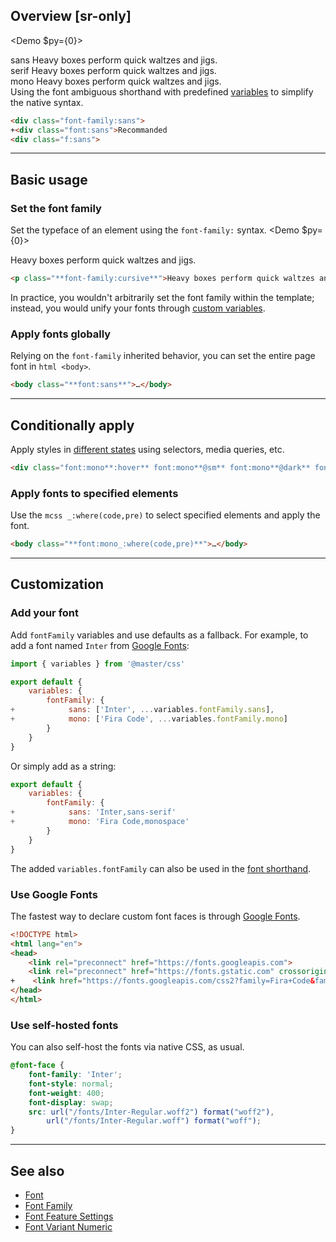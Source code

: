 ## Overview [sr-only]
<Overview/>

<Demo $py={0}>
    <DemoPanel className="flex flex:col gap:30">
        <div className="w:full">
            <DemoLabel>sans</DemoLabel>
            <DemoP className="font:sans">Heavy boxes perform quick waltzes and jigs.</DemoP>
        </div>
        <div className="w:full">
            <DemoLabel>serif</DemoLabel>
            <DemoP className="font:serif">Heavy boxes perform quick waltzes and jigs.</DemoP>
        </div>
        <div className="w:full">
            <DemoLabel>mono</DemoLabel>
            <DemoP className="font:mono">Heavy boxes perform quick waltzes and jigs.</DemoP>
        </div>
    </DemoPanel>
</Demo>
Using the font ambiguous shorthand with predefined [variables](/docs/variables) to simplify the native syntax.
```html
<div class="font-family:sans">
+<div class="font:sans">Recommanded
<div class="f:sans">
```

---

## Basic usage
### Set the font family
Set the typeface of an element using the `font-family:` syntax.
<Demo $py={0}>
    <DemoPanel className="flex flex:col gap:30">
        <div className="w:full">
            <DemoP className="font-family:cursive">Heavy boxes perform quick waltzes and jigs.</DemoP>
        </div>
    </DemoPanel>
</Demo>
```html
<p class="**font-family:cursive**">Heavy boxes perform quick waltzes and jigs.</p>
```
In practice, you wouldn't arbitrarily set the font family within the template; instead, you would unify your fonts through [custom variables](#customization).

### Apply fonts globally
Relying on the `font-family` inherited behavior, you can set the entire page font in `html <body>`.
```html
<body class="**font:sans**">…</body>
```

---

## Conditionally apply
Apply styles in [different states](/docs/states-and-queries) using selectors, media queries, etc.
```html
<div class="font:mono**:hover** font:mono**@sm** font:mono**@dark** font:mono**@print**">…</div>
```
### Apply fonts to specified elements
Use the `mcss _:where(code,pre)` to select specified elements and apply the font.
```html
<body class="**font:mono_:where(code,pre)**">…</body>
```

---

## Customization
### Add your font
Add `fontFamily` variables and use defaults as a fallback. For example, to add a font named `Inter` from [Google Fonts](#google-fonts):
```js name=master.css.js
import { variables } from '@master/css'

export default {
    variables: {
        fontFamily: {
+            sans: ['Inter', ...variables.fontFamily.sans],
+            mono: ['Fira Code', ...variables.fontFamily.mono]
        }
    }
}
```
Or simply add as a string:
```js
export default {
    variables: {
        fontFamily: {
+            sans: 'Inter,sans-serif'
+            mono: 'Fira Code,monospace'
        }
    }
}
```
The added `variables.fontFamily` can also be used in the [font shorthand](/docs/font).

### Use Google Fonts
The fastest way to declare custom font faces is through [Google Fonts](https://fonts.google.com/).
```html name=index.html
<!DOCTYPE html>
<html lang="en">
<head>
    <link rel="preconnect" href="https://fonts.googleapis.com">
    <link rel="preconnect" href="https://fonts.gstatic.com" crossorigin>
+    <link href="https://fonts.googleapis.com/css2?family=Fira+Code&family=Inter:wght@400;500;600;700;800&display=swap" rel="stylesheet">
</head>
</html>
```

### Use self-hosted fonts
You can also self-host the fonts via native CSS, as usual.
```css name=styles/fonts.css
@font-face {
    font-family: 'Inter';
    font-style: normal;
    font-weight: 400;
    font-display: swap;
    src: url("/fonts/Inter-Regular.woff2") format("woff2"),
        url("/fonts/Inter-Regular.woff") format("woff");
}
```

---

## See also
- [Font](/docs/font)
- [Font Family](/docs/font-family)
- [Font Feature Settings](/docs/font-feature-settings)
- [Font Variant Numeric](/docs/font-variant-numeric)